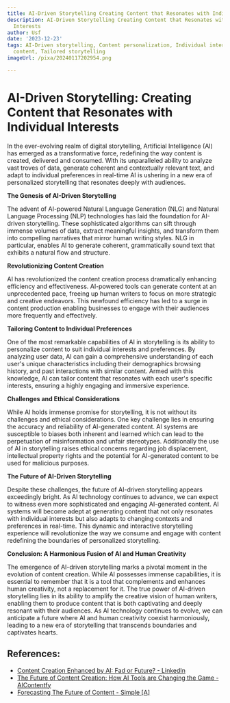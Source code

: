 ```yaml
---
title: AI-Driven Storytelling Creating Content that Resonates with Individual Interests
description: AI-Driven Storytelling Creating Content that Resonates with Individual
  Interests
author: Usf
date: '2023-12-23'
tags: AI-Driven storytelling, Content personalization, Individual interests, Resonating
  content, Tailored storytelling
imageUrl: /pixa/20240117202954.png

---
```

# AI-Driven  Storytelling: Creating  Content that  Resonates with Individual Interests

In the  ever-evolving realm of digital  storytelling, Artificial  Intelligence (AI) has emerged as a transformative  force, redefining the way content is created, delivered  and consumed. With its  unparalleled ability to analyze vast troves of data, generate coherent and contextually  relevant text, and adapt to individual preferences in real-time AI is ushering in a new era  of personalized storytelling  that resonates  deeply with audiences.

**The Genesis of  AI-Driven Storytelling**

The  advent  of  AI-powered Natural Language Generation (NLG) and Natural Language Processing (NLP) technologies has laid the foundation for  AI-driven storytelling. These sophisticated algorithms can sift through immense volumes of data, extract meaningful insights, and transform them into compelling narratives  that mirror human writing styles. NLG in particular, enables AI to generate coherent, grammatically  sound text that  exhibits a natural flow and structure.

**Revolutionizing Content Creation**

AI has revolutionized the content creation process dramatically enhancing  efficiency  and effectiveness. AI-powered tools can generate content at an unprecedented pace, freeing up  human writers to  focus on more strategic and creative endeavors. This  newfound efficiency has  led to a surge in content production enabling businesses to engage with their audiences more frequently and effectively.

**Tailoring Content to Individual Preferences**

One of the most remarkable capabilities of AI in storytelling  is its ability to personalize content to suit individual interests and preferences.  By analyzing user data, AI can gain a comprehensive understanding of each user's unique characteristics including their demographics browsing history, and past interactions with similar content. Armed with this knowledge, AI can tailor content that resonates with each user's specific interests, ensuring a highly engaging and immersive experience.

**Challenges and Ethical Considerations**

While AI holds immense promise for storytelling, it is not without its challenges and ethical considerations. One key challenge lies in ensuring the accuracy and reliability of AI-generated content. AI  systems are susceptible to biases both inherent and learned  which can lead to  the perpetuation of misinformation and unfair stereotypes. Additionally the use of AI in storytelling raises ethical concerns regarding  job displacement,  intellectual property  rights and the potential for AI-generated content  to be used for malicious purposes.

**The Future of AI-Driven Storytelling**

Despite these challenges, the future of AI-driven storytelling  appears exceedingly bright. As AI technology continues to advance, we can expect to witness even  more sophisticated and engaging AI-generated content. AI systems  will become  adept at  generating content that not only resonates  with  individual  interests but also adapts to changing  contexts and preferences in real-time. This dynamic and interactive storytelling experience will revolutionize the way we consume and engage with content redefining the boundaries of personalized storytelling.

**Conclusion: A Harmonious Fusion  of AI and Human Creativity**

The emergence of AI-driven storytelling marks a pivotal  moment in the evolution of content creation. While AI possesses immense capabilities, it is essential to remember that it is a tool that complements and enhances human creativity,  not a replacement for it. The true power of AI-driven storytelling lies in its ability to amplify the creative vision of human writers,  enabling them to produce content that is both captivating and  deeply resonant with their audiences. As AI technology continues to evolve, we  can anticipate  a future where AI and human creativity coexist harmoniously, leading to a new era of  storytelling that transcends boundaries and captivates hearts.

## References:
- [Content Creation Enhanced by AI: Fad or Future? - LinkedIn](https://www.linkedin.com/pulse/content-creation-enhanced-ai-fad-future-jones-%D2%93%E1%B4%84%C9%AA%E1%B4%8D-%E1%B4%8D%E1%B4%84%C9%AA%E1%B4%98%CA%80-%E1%B4%8D%C9%AA%C9%B4s%E1%B4%9B%CA%9F%E1%B4%8D-)
- [The Future of Content Creation: How AI Tools are Changing the Game - AIContentfy](https://aicontentfy.com/en/blog/future-of-content-creation-how-ai-tools-are-changing-game)
- [Forecasting The Future of Content - Simple [A]](https://simplea.com/Articles/future-of-content)
